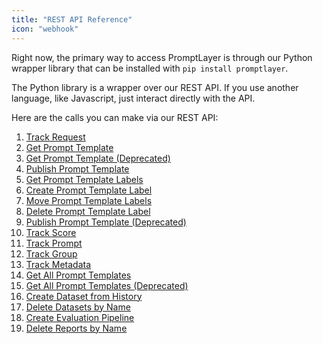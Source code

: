 ```yaml
---
title: "REST API Reference"
icon: "webhook"
---
```


Right now, the primary way to access PromptLayer is through our Python wrapper library that can be installed with `pip install promptlayer`.

The Python library is a wrapper over our REST API. If you use another language, like Javascript, just interact directly with the API.

Here are the calls you can make via our REST API:

1. [Track Request](/reference/track-request)
2. [Get Prompt Template](/reference/templates-get)
3. [Get Prompt Template (Deprecated)](/reference/get-prompt-template)
4. [Publish Prompt Template](/reference/templates-publish)
5. [Get Prompt Template Labels](/reference/templates-labels-get)
6. [Create Prompt Template Label](/reference/prompt-labels-create)
7. [Move Prompt Template Labels](/reference/prompt-labels-patch)
8. [Delete Prompt Template Label](/reference/prompt-labels-delete)
9. [Publish Prompt Template (Deprecated)](/reference/publish-prompt-template)
10. [Track Score](/reference/track-score)
11. [Track Prompt](/reference/track-prompt)
12. [Track Group](/reference/track-group)
13. [Track Metadata](/reference/track-metadata)
14. [Get All Prompt Templates](/reference/list-prompt-templates)
15. [Get All Prompt Templates (Deprecated)](/reference/get-prompts)
16. [Create Dataset from History](/reference/dataset-from-filter-params)
17. [Delete Datasets by Name](/reference/delete-datasets-by-name)  
18. [Create Evaluation Pipeline](/reference/create-reports)
19. [Delete Reports by Name](/reference/delete-reports-by-name)
